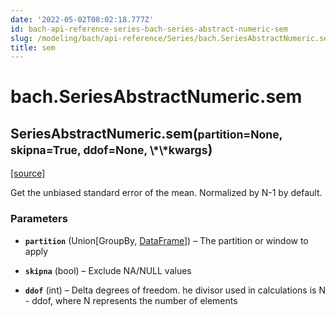 ```yaml
---
date: '2022-05-02T08:02:18.777Z'
id: bach-api-reference-series-bach-series-abstract-numeric-sem
slug: /modeling/bach/api-reference/Series/bach.SeriesAbstractNumeric.sem/
title: sem
---
```


# bach.SeriesAbstractNumeric.sem

<div class="method">

<h2 class="signature-class"><span class="additional-name">SeriesAbstractNumeric.</span><span class="name">sem(</span><small class="parameter-list"><span class="parameter" id="partition">partition=None</span>, <span class="parameter" id="skipna">skipna=True</span>, <span class="parameter" id="ddof">ddof=None</span>, <span class="parameter" id="**">\*\*kwargs</span></small>)</h2>


&#8203;<span class="view-source">[[source]](https://github.com/objectiv/objectiv-analytics/blob/main/bach/bach/series/series_numeric.py)</span>

<div class="content">

Get the unbiased standard error of the mean.
Normalized by N-1 by default.


### Parameters

* **`partition`** (Union[GroupBy, [DataFrame](/docs/modeling/bach/api-reference/DataFrame/bach.DataFrame/#bach.DataFrame)]) – The partition or window to apply

* **`skipna`** (bool) – Exclude NA/NULL values

* **`ddof`** (int) – Delta degrees of freedom. he divisor used in calculations is N - ddof,
where N represents the number of elements



</div>

</div>
